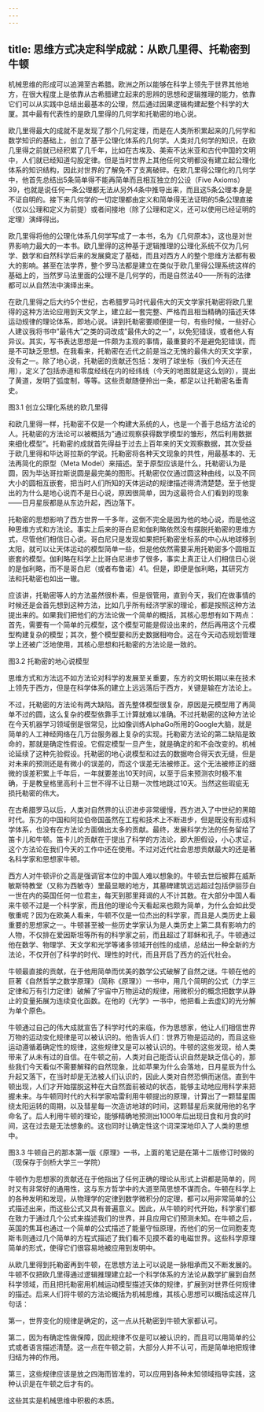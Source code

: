 ```yaml
---
---
---
```

title: 思维方式决定科学成就：从欧几里得、托勒密到牛顿
---




机械思维的形成可以追溯至古希腊。欧洲之所以能够在科学上领先于世界其他地方，在很大程度上是依靠从古希腊建立起来的思辨的思想和逻辑推理的能力，依靠它们可以从实践中总结出最基本的公理，然后通过因果逻辑构建起整个科学的大厦。其中最有代表性的是欧几里得的几何学和托勒密的地心说。

欧几里得最大的成就不是发现了那个几何定理，而是在人类所积累起来的几何学和数学知识的基础上，创立了基于公理化体系的几何学。人类对几何学的知识，在欧几里得之前就已经积累了几千年，比如在古埃及、美索不达米亚和古代中国的文明中，人们就已经知道勾股定律。但是当时世界上其他任何文明都没有建立起公理化体系的知识结构，因此对世界的了解免不了支离破碎。在欧几里得公理化的几何学中，他首先总结出5条简单得不能再简单而且相互独立的公设（Five Axioms）39，也就是说任何一条公理都无法从另外4条中推导出来，而且这5条公理本身是不证自明的。接下来几何学的一切定理都由定义和简单得无法证明的5条公理直接（仅以公理和定义为前提）或者间接地（除了公理和定义，还可以使用已经证明的定理）演绎得出。

欧几里得将他的公理化体系几何学写成了一本书，名为《几何原本》，这也是对世界影响力最大的一本书。欧几里得的这种基于逻辑推理的公理化系统不仅为几何学、数学和自然科学后来的发展奠定了基础，而且对西方人的整个思维方法都有极大的影响。甚至在法学界，整个罗马法都是建立在类似于欧几里得公理系统这样的基础上的，当然罗马法里面的公理不是几何学的，而是自然法40——所有的法律都可以从自然法中演绎出来。

在欧几里得之后大约5个世纪，古希腊罗马时代最伟大的天文学家托勒密将欧几里得的这种方法论应用到天文学上，建立起一套完整、严格而且相当精确的描述天体运动规律的理论体系，即地心说。讲到托勒密要顺便提一句，有些时候，一些好心人建议我将书中”最伟大”之类的词改成”最伟大的之一”，以免犯错误，或者他人有异议。其实，写书表达思想是一件颇为主观的事情，最重要的不是避免犯错误，而是不可缺乏思想。在我看来，托勒密在近代之前是当之无愧的最伟大的天文学家，没有之一。除了地心说，托勒密的贡献还包括：发明了球坐标（我们今天还在用），定义了包括赤道和零度经线在内的经纬线（今天的地图就是这么划的），提出了黄道，发明了弧度制，等等。这些贡献随便拎出一条，都足以让托勒密名垂青史。



图3.1 创立公理化系统的欧几里得

和欧几里得一样，托勒密不仅是一个构建大系统的人，也是一个善于总结方法论的人。托勒密的方法论可以被概括为”通过观察获得数学模型的雏形，然后利用数据来细化模型”。托勒密的成就首先得益于过去上百年来的天文观察数据，其次受益于欧几里得和毕达哥拉斯的学说。托勒密将各种天文现象的共性，用最基本的、无法再简化的原型（Meta Model）来描述。至于原型应该是什么，托勒密认为是圆，因为毕达哥拉斯说圆是最完美的图形。托勒密仅仅通过圆这种曲线，以及不同大小的圆相互嵌套，把当时人们所知的天体运动的规律描述得清清楚楚。至于他提出的为什么是地心说而不是日心说，原因很简单，因为这最符合人们看到的现象——日月星辰都是从东边升起，西边落下。

托勒密的思想影响了西方世界一千多年，这倒不完全是因为他的地心说，而是他这种思维方式和方法论。事实上后来的哥白尼和伽利略依然没有摆脱托勒密的思维方式，尽管他们相信日心说。哥白尼只是发现如果把托勒密坐标系的中心从地球移到太阳，就可以让天体运动的模型简单一些，但是他依然需要采用托勒密多个圆相互嵌套的模型。伽利略在科学上比哥白尼进步了很多，事实上真正让人们相信日心说的是伽利略，而不是哥白尼（或者布鲁诺）41。但是，即便是伽利略，其研究方法和托勒密也如出一辙。

应该讲，托勒密等人的方法虽然很朴素，但是很管用，直到今天，我们在做事情的时候还是会首先想到这种方法，比如几乎所有经济学家的理论，都是按照这种方法提出来的。如果我们把他们的方法论做一个简单的概括，其核心思想有如下两点：首先，需要有一个简单的元模型，这个模型可能是假设出来的，然后再用这个元模型构建复杂的模型；其次，整个模型要和历史数据相吻合。这在今天动态规划管理学上还被广泛地使用，其核心思想和托勒密的方法论是一致的。



图3.2 托勒密的地心说模型

思维方式和方法远不如方法论对科学的发展至关重要，东方的文明长期以来在技术上领先于西方，但是在科学体系的建立上远远落后于西方，关键是输在方法论上。

不过，托勒密的方法论有两大缺陷。首先整体模型很复杂，原因是元模型用了再简单不过的圆，这么复杂的模型依靠手工计算就难以准确。不过托勒密的这种方法论在今天机器学习领域倒是很常见，比如像训练AlphaGo所用的Google大脑，就是简单的人工神经网络在几万台服务器上复杂的实现。托勒密方法论的第二缺陷是致命的，那就是确定性假设。它假定模型一旦产生，就是确定的和不会改变的。机械论延续了这种先验假设。托勒密的地心说模型和过去的数据吻合得天衣无缝，但是对未来的预测还是有微小的误差的，而这个误差无法被修正。这个无法被修正的细微的误差积累上千年后，一年就要差出10天时间，以至于后来预测农时极不准确，于是教皇格里高利十三世不得不让日期一次性地跳过10天。当然这些瑕疵无损托勒密的伟大。

在古希腊罗马以后，人类对自然界的认识进步非常缓慢，西方进入了中世纪的黑暗时代。东方的中国和阿拉伯帝国虽然在工程和技术上不断进步，但是既没有形成科学体系，也没有在方法论方面做出太多的贡献。最终，发展科学方法的任务留给了笛卡儿和牛顿。笛卡儿的贡献在于提出了科学的方法论，即大胆假设，小心求证，这个方法论在我们今天的工作中还在使用。不过对近代社会思想贡献最大的还是著名科学家和思想家牛顿。

西方人对牛顿评价之高是强调官本位的中国人难以想象的。牛顿去世后被葬在威斯敏斯特教堂（又称为西敏寺）里最显眼的地方，其墓碑建筑远远超过包括伊丽莎白一世在内的英国任何一位君主，每天到那里拜谒的人不计其数。在大部分中国人看来牛顿不过是一个科学家，而且他的理论今天看起来也颇为简单，为什么会如此受敬重呢？因为在欧美人看来，牛顿不仅是一位杰出的科学家，而且是人类历史上最重要的思想家之一。牛顿甚至被一些历史学家认为是人类历史上第二具有影响力的人物，不仅排在爱因斯坦等所有的科学家之前，而且超过了耶稣和孔子。牛顿通过他在数学、物理学、天文学和光学等诸多领域开创性的成绩，总结出一种全新的方法论，不仅开创了科学的时代、理性的时代，而且开启了西方的近代社会。

牛顿最直接的贡献，在于他用简单而优美的数学公式破解了自然之谜。牛顿在他的巨著《自然哲学之数学原理》（简称《原理》）一书中，用几个简明的公式（力学三定律和万有引力定律）破解了宇宙中万物运动的规律，用微积分的概念把数学从静止的变量拓展为连续变化函数。在他的《光学》一书中，他把看上去虚幻的光分解为单个原色。

牛顿通过自己的伟大成就宣告了科学时代的来临，作为思想家，他让人们相信世界万物的运动变化规律是可以被认识的。他告诉人们：世界万物是运动的，而且这些运动遵循着确定性的规律，这些规律又是可以被认识的。牛顿的这些发现，给人类带来了从未有过的自信。在牛顿之前，人类对自己能否认识自然是缺乏信心的，那些我们今天看似不需要解释的自然现象，比如苹果为什么会落地，日月星辰为什么升起又落下，在当时却是无法被人们认识的，因此人类对自然恐惧而迷信。直到牛顿出现，人们才开始摆脱这种在大自然面前被动的状态，能够主动地应用科学来把握未来。与牛顿同时代的大科学家哈雷利用牛顿提出的原理，计算出了一颗彗星围绕太阳运转的周期，以及彗星每一次造访地球的时间，这颗彗星后来就用他的名字命名了。后人利用牛顿的理论，能够精确地预测出1000年后出现日食和月食的时间，这在过去是无法想象的。这也同时让确定性这个词深深地印入了人类的思想中。



图3.3 牛顿自己的那本第一版《原理》一书，上面的笔记是在第十二版修订时做的（现保存于剑桥大学三一学院）

牛顿作为思想家的贡献还在于他指出了任何正确的理论从形式上讲都是简单的，同时又有非常好的通用性，这与东方哲学中的大道至简思想不谋而合。牛顿在科学上的各种发明和发现，从物理学的定律到数学微积分的定理，都可以用非常简单的公式描述出来，而这些公式又具有普遍意义。因此，从牛顿的时代开始，科学家们都在致力于通过几个公式来描述我们的世界，并且应用它们预测未知。在牛顿之后，英国的焦耳也通过一个简单的公式描述了能量守恒原理，而他们的另一位同胞麦克斯韦则通过几个简单的方程式描述了我们看不见摸不着的电磁世界。这些科学原理简单的形式，使得它们很容易地被应用到发明中。

从欧几里得到托勒密再到牛顿，在思想方法上可以说是一脉相承而又不断发展的。牛顿不仅把欧几里得通过逻辑推理建立起一个科学体系的方法论从数学扩展到自然科学领域，而且把托勒密用机械运动模型描述天体的规律，扩展到对世界任何规律的描述。后来人们将牛顿的方法论概括为机械思维，其核心思想可以概括成这样几句话：

第一，世界变化的规律是确定的，这一点从托勒密到牛顿大家都认可。

第二，因为有确定性做保障，因此规律不仅是可以被认识的，而且可以用简单的公式或者语言描述清楚。这一点在牛顿之前，大部分人并不认可，而是简单地把规律归结为神的作用。

第三，这些规律应该是放之四海而皆准的，可以应用到各种未知领域指导实践，这种认识是在牛顿之后才有的。

这些其实是机械思维中积极的本质。